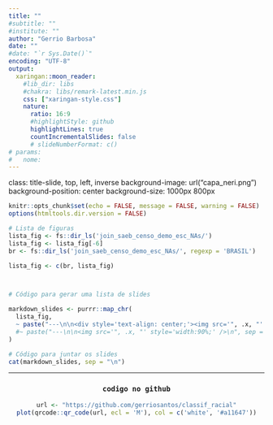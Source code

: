 ```yaml
---
title: ""
#subtitle: ""
#institute: ""
author: "Gerrio Barbosa"
date: ""
#date: "`r Sys.Date()`"
encoding: "UTF-8"
output:
  xaringan::moon_reader:
    #lib_dir: libs
    #chakra: libs/remark-latest.min.js
    css: ["xaringan-style.css"]
    nature:
      ratio: 16:9
      #highlightStyle: github
      highlightLines: true
      countIncrementalSlides: false
      # slideNumberFormat: c()
# params:
#   nome:  
---
```


class: title-slide, top, left, inverse
background-image: url("capa_neri.png")
background-position: center
background-size: 1000px 800px


```r

knitr::opts_chunk$set(echo = FALSE, message = FALSE, warning = FALSE)
options(htmltools.dir.version = FALSE)
```



```r

# Lista de figuras
lista_fig <- fs::dir_ls('join_saeb_censo_demo_esc_NAs/')
lista_fig <- lista_fig[-6]
br <- fs::dir_ls('join_saeb_censo_demo_esc_NAs/', regexp = 'BRASIL')

lista_fig <- c(br, lista_fig)



# Código para gerar uma lista de slides

markdown_slides <- purrr::map_chr(
  lista_fig, 
  ~ paste("---\n\n<div style='text-align: center;'><img src='", .x, "' style='width:90%;' /></div>\n", sep = "")
  #~ paste("---\n\n<img src='", .x, "' style='width:90%;' />\n", sep = "")
)


```



```r
# Código para juntar os slides
cat(markdown_slides, sep = "\n")
```


---

<div style="text-align: center;">

### `codigo no github`


```r

url <- "https://github.com/gerriosantos/classif_racial"
plot(qrcode::qr_code(url, ecl = 'M'), col = c('white', '#a11647'))

```









